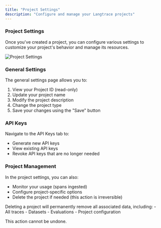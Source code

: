 ```yaml
---
title: "Project Settings"
description: "Configure and manage your Langtrace projects"
---
```


### Project Settings

Once you've created a project, you can configure various settings to customize your project's behavior and manage its resources.

![Project Settings](/images/screenshots/20241119_17c24905-f741-4e72-a0b0-be51b9f662d2.png)

### General Settings

The general settings page allows you to:

1. View your Project ID (read-only)
2. Update your project name
3. Modify the project description
4. Change the project type
5. Save your changes using the "Save" button

### API Keys

Navigate to the API Keys tab to:
- Generate new API keys
- View existing API keys
- Revoke API keys that are no longer needed

### Project Management

In the project settings, you can also:
- Monitor your usage (spans ingested)
- Configure project-specific options
- Delete the project if needed (this action is irreversible)

<Warning>
  Deleting a project will permanently remove all associated data, including:
  - All traces
  - Datasets
  - Evaluations
  - Project configuration

  This action cannot be undone.
</Warning>
